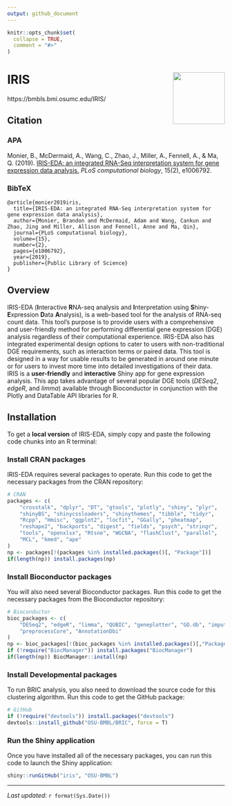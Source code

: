 ```yaml
---
output: github_document
---
```


```r
knitr::opts_chunk$set(
  collapse = TRUE,
  comment = "#>"
)
```

# IRIS <img src="www/logo.svg" align="right" height="120"/>
https://bmbls.bmi.osumc.edu/IRIS/ 


## Citation

### APA
Monier, B., McDermaid, A., Wang, C., Zhao, J., Miller, A., Fennell, A., & Ma, Q. (2019). [IRIS-EDA: an integrated RNA-Seq interpretation system for gene expression data analysis.](https://journals.plos.org/ploscompbiol/article?id=10.1371/journal.pcbi.1006792) *PLoS computational biology*, 15(2), e1006792.

### BibTeX
```
@article{monier2019iris,
  title={IRIS-EDA: an integrated RNA-Seq interpretation system for gene expression data analysis},
  author={Monier, Brandon and McDermaid, Adam and Wang, Cankun and Zhao, Jing and Miller, Allison and Fennell, Anne and Ma, Qin},
  journal={PLoS computational biology},
  volume={15},
  number={2},
  pages={e1006792},
  year={2019},
  publisher={Public Library of Science}
}

```

## Overview
IRIS-EDA (**I**nteractive **R**NA-seq analysis and **I**nterpretation using
**S**hiny-**E**xpression **D**ata **A**nalysis), is a web-based tool for
the analysis of RNA-seq count data. This tool's purpose is to provide users
with a comprehensive and user-friendly method for performing differential gene
expression (DGE) analysis regardless of their computational experience.
IRIS-EDA also has integrated experimental design options to cater to users
with non-traditional DGE requirements, such as interaction terms or paired
data. This tool is designed in a way for usable results to be generated in
around one minute or for users to invest more time into detailed
investigations of their data. IRIS is a **user-friendly** and **interactive**
Shiny app for gene expression analysis. This app takes advantage of several
popular DGE tools (*DESeq2*, *edgeR*, and *limma*) available through
Bioconductor in conjunction with the Plotly and DataTable API libraries for R.


## Installation
To get a **local version** of IRIS-EDA, simply copy and paste the following
code chunks into an R terminal:

### Install CRAN packages
IRIS-EDA requires several packages to operate. Run this code to get the 
necessary packages from the CRAN repository:

```r
# CRAN
packages <- c(
    "crosstalk", "dplyr", "DT", "gtools", "plotly", "shiny", "plyr",
    "shinyBS", "shinycssloaders", "shinythemes", "tibble", "tidyr",
    "Rcpp", "Hmisc", "ggplot2", "locfit", "GGally", "pheatmap",
    "reshape2", "backports", "digest", "fields", "psych", "stringr",
    "tools", "openxlsx", "Rtsne", "WGCNA", "flashClust", "parallel",
    "MCL", "kmed", "ape"
)
np <- packages[!(packages %in% installed.packages()[, "Package"])]
if(length(np)) install.packages(np)
```

### Install Bioconductor packages
You will also need several Bioconductor packages. Run this code to get the
necessary packages from the Bioconductor repository:

```r
# Bioconductor
bioc_packages <- c(
    "DESeq2", "edgeR", "limma", "QUBIC", "geneplotter", "GO.db", "impute",
    "preprocessCore", "AnnotationDbi"
)
np <- bioc_packages[!(bioc_packages %in% installed.packages()[,"Package"])]
if (!require("BiocManager")) install.packages("BiocManager")
if(length(np)) BiocManager::install(np)
```

### Install Developmental packages
To run BRIC analysis, you also need to download the source code for this
clustering algorithm. Run this code to get the GitHub package:

```r
# GitHub
if (!require("devtools")) install.packages("devtools")
devtools::install_github("OSU-BMBL/BRIC", force = T)
```

### Run the Shiny application
Once you have installed all of the necessary packages, you can run this code
to launch the Shiny application:

```r
shiny::runGitHub("iris", "OSU-BMBL")
```

- - -
*Last updated:* `r format(Sys.Date())`
